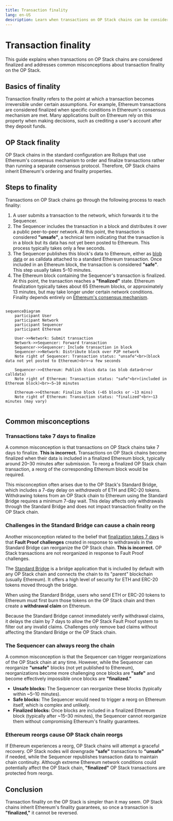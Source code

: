 ```yaml
---
title: Transaction finality
lang: en-US
description: Learn when transactions on OP Stack chains can be considered finalized.
---
```



# Transaction finality

This guide explains when transactions on OP Stack chains are considered finalized and addresses common misconceptions about transaction finality on the OP Stack.

## Basics of finality

Transaction finality refers to the point at which a transaction becomes irreversible under certain assumptions. For example, Ethereum transactions are considered finalized when specific conditions in Ethereum's consensus mechanism are met. Many applications built on Ethereum rely on this property when making decisions, such as crediting a user's account after they deposit funds.

## OP Stack finality

OP Stack chains in the standard configuration are Rollups that use Ethereum's consensus mechanism to order and finalize transactions rather than running a separate consensus protocol. Therefore, OP Stack chains inherit Ethereum's ordering and finality properties.

## Steps to finality

Transactions on OP Stack chains go through the following process to reach finality:

1.  A user submits a transaction to the network, which forwards it to the Sequencer.
2.  The Sequencer includes the transaction in a block and distributes it over a public peer-to-peer network. At this point, the transaction is considered **"unsafe"**, a technical term indicating that the transaction is in a block but its data has not yet been posted to Ethereum. This process typically takes only a few seconds.
3.  The Sequencer publishes this block's data to Ethereum, either as [blob data](https://www.eip4844.com/) or as calldata attached to a standard Ethereum transaction. Once included in an Ethereum block, the transaction is considered **"safe"**. This step usually takes 5–10 minutes.
4.  The Ethereum block containing the Sequencer's transaction is finalized. At this point, the transaction reaches a **"finalized"** state. Ethereum finalization typically takes about 65 Ethereum blocks, or approximately 13 minutes, but may take longer under certain network conditions. Finality depends entirely on [Ethereum's consensus mechanism](https://ethereum.org/en/developers/docs/consensus-mechanisms/pos/#finality).

```mermaid

sequenceDiagram
    participant User
    participant Network
    participant Sequencer
    participant Ethereum

    User->>Network: Submit transaction
    Network->>Sequencer: Forward transaction
    Sequencer->>Sequencer: Include transaction in block
    Sequencer->>Network: Distribute block over P2P network
    Note right of Sequencer: Transaction status: "unsafe"<br>(block data not yet posted to Ethereum)<br>~a few seconds

    Sequencer->>Ethereum: Publish block data (as blob data<br>or calldata)
    Note right of Ethereum: Transaction status: "safe"<br>(included in Ethereum block)<br>~5–10 minutes

    Ethereum->>Ethereum: Finalize block (~65 blocks or ~13 mins)
    Note right of Ethereum: Transaction status: "finalized"<br>~13 minutes (may vary)


```
## Common misconceptions

### Transactions take 7 days to finalize

A common misconception is that transactions on OP Stack chains take 7 days to finalize. **This is incorrect.** Transactions on OP Stack chains become finalized when their data is included in a finalized Ethereum block, typically around 20–30 minutes after submission. To reorg a finalized OP Stack chain transaction, a reorg of the corresponding Ethereum block would be required.

This misconception often arises due to the OP Stack's Standard Bridge, which includes a 7-day delay on *withdrawals* of ETH and ERC-20 tokens. Withdrawing tokens from an OP Stack chain to Ethereum using the Standard Bridge requires a minimum 7-day wait. This delay affects only withdrawals through the Standard Bridge and does not impact transaction finality on the OP Stack chain.

### Challenges in the Standard Bridge can cause a chain reorg

Another misconception related to the belief that [finalization takes 7 days](#misconception-transactions-take-7-days-to-finalize) is that **Fault Proof challenges** created in response to withdrawals in the Standard Bridge can reorganize the OP Stack chain. **This is incorrect.** OP Stack transactions are not reorganized in response to Fault Proof challenges.

The [Standard Bridge](/builders/app-developers/bridging/standard-bridge) is a bridge application that is included by default with any OP Stack chain and connects the chain to its "parent" blockchain (usually Ethereum). It offers a high level of security for ETH and ERC-20 tokens moved through the bridge.

When using the Standard Bridge, users who send ETH or ERC-20 tokens to Ethereum must first burn those tokens on the OP Stack chain and then create a **withdrawal claim** on Ethereum.

Because the Standard Bridge cannot immediately verify withdrawal claims, it delays the claim by 7 days to allow the OP Stack Fault Proof system to filter out any invalid claims. Challenges only remove bad claims without affecting the Standard Bridge or the OP Stack chain.

### The Sequencer can always reorg the chain

A common misconception is that the Sequencer can trigger reorganizations of the OP Stack chain at any time. However, while the Sequencer can reorganize **"unsafe"** blocks (not yet published to Ethereum), reorganizations become more challenging once blocks are **"safe"** and become effectively impossible once blocks are **"finalized."**

*   **Unsafe blocks:** The Sequencer can reorganize these blocks (typically within \~5–10 minutes).
*   **Safe blocks:** The Sequencer would need to trigger a reorg on Ethereum itself, which is complex and unlikely.
*   **Finalized blocks:** Once blocks are included in a finalized Ethereum block (typically after \~15–30 minutes), the Sequencer cannot reorganize them without compromising Ethereum's finality guarantees.

### Ethereum reorgs cause OP Stack chain reorgs

If Ethereum experiences a reorg, OP Stack chains will attempt a graceful recovery. OP Stack nodes will downgrade **"safe"** transactions to **"unsafe"** if needed, while the Sequencer republishes transaction data to maintain chain continuity. Although extreme Ethereum network conditions could potentially affect the OP Stack chain, **"finalized"** OP Stack transactions are protected from reorgs.

## Conclusion

Transaction finality on the OP Stack is simpler than it may seem. OP Stack chains inherit Ethereum's finality guarantees, so once a transaction is **"finalized,"** it cannot be reversed.
